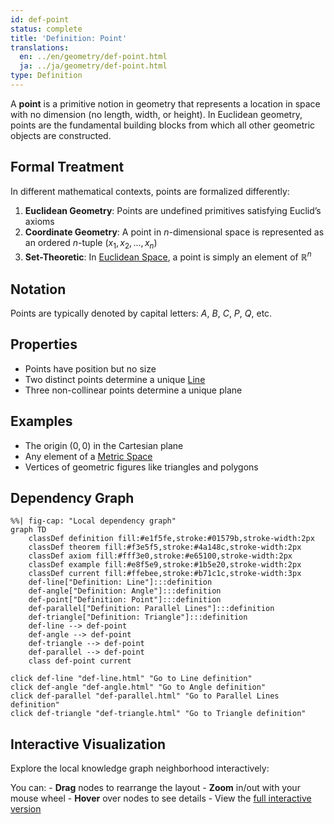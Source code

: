 ```yaml
---
id: def-point
status: complete
title: 'Definition: Point'
translations:
  en: ../en/geometry/def-point.html
  ja: ../ja/geometry/def-point.html
type: Definition
---
```


A **point** is a primitive notion in geometry that represents a location in space with no dimension (no length, width, or height). In Euclidean geometry, points are the fundamental building blocks from which all other geometric objects are constructed.

## Formal Treatment

In different mathematical contexts, points are formalized differently:

1. **Euclidean Geometry**: Points are undefined primitives satisfying Euclid's axioms
2. **Coordinate Geometry**: A point in $n$-dimensional space is represented as an ordered $n$-tuple $(x_1, x_2, ..., x_n)$
3. **Set-Theoretic**: In [Euclidean Space](def-euclidean-space.qmd), a point is simply an element of $\mathbb{R}^n$

## Notation

Points are typically denoted by capital letters: $A$, $B$, $C$, $P$, $Q$, etc.

## Properties

- Points have position but no size
- Two distinct points determine a unique [Line](def-line.qmd)
- Three non-collinear points determine a unique plane

## Examples

- The origin $(0, 0)$ in the Cartesian plane
- Any element of a [Metric Space](def-metric-space.qmd)
- Vertices of geometric figures like triangles and polygons

## Dependency Graph

```mermaid
%%| fig-cap: "Local dependency graph"
graph TD
    classDef definition fill:#e1f5fe,stroke:#01579b,stroke-width:2px
    classDef theorem fill:#f3e5f5,stroke:#4a148c,stroke-width:2px
    classDef axiom fill:#fff3e0,stroke:#e65100,stroke-width:2px
    classDef example fill:#e8f5e9,stroke:#1b5e20,stroke-width:2px
    classDef current fill:#ffebee,stroke:#b71c1c,stroke-width:3px
    def-line["Definition: Line"]:::definition
    def-angle["Definition: Angle"]:::definition
    def-point["Definition: Point"]:::definition
    def-parallel["Definition: Parallel Lines"]:::definition
    def-triangle["Definition: Triangle"]:::definition
    def-line --> def-point
    def-angle --> def-point
    def-triangle --> def-point
    def-parallel --> def-point
    class def-point current
```
    click def-line "def-line.html" "Go to Line definition"
    click def-angle "def-angle.html" "Go to Angle definition"
    click def-parallel "def-parallel.html" "Go to Parallel Lines definition"
    click def-triangle "def-triangle.html" "Go to Triangle definition"

## Interactive Visualization

Explore the local knowledge graph neighborhood interactively:

::: {.graph-viz data-id="def-point" data-width="700" data-height="500"}
:::

You can:
- **Drag** nodes to rearrange the layout
- **Zoom** in/out with your mouse wheel
- **Hover** over nodes to see details
- View the [full interactive version](../../output/interactive/def-point.html){target="_blank"}
